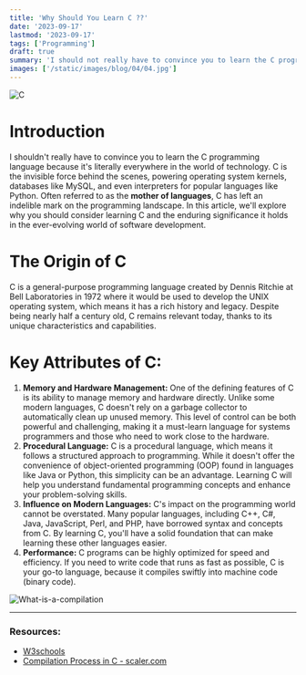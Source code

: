 ```yaml
---
title: 'Why Should You Learn C ??'
date: '2023-09-17'
lastmod: '2023-09-17'
tags: ['Programming']
draft: true
summary: 'I should not really have to convince you to learn the C programming language because it is literally everywhere in the world of technology ...'
images: ['/static/images/blog/04/04.jpg']
---
```


![C](/static/images/blog/04/04.jpg)

# Introduction

I shouldn't really have to convince you to learn the C programming language because it's literally everywhere in the world of technology. C is the invisible force behind the scenes, powering operating system kernels, databases like MySQL, and even interpreters for popular languages like Python. Often referred to as the **mother of languages**, C has left an indelible mark on the programming landscape. In this article, we'll explore why you should consider learning C and the enduring significance it holds in the ever-evolving world of software development.

# The Origin of C

C is a general-purpose programming language created by Dennis Ritchie at Bell Laboratories in 1972 where it would be used to develop the UNIX operating system, which means it has a rich history and legacy. Despite being nearly half a century old, C remains relevant today, thanks to its unique characteristics and capabilities.

# Key Attributes of C:

1. **Memory and Hardware Management:** One of the defining features of C is its ability to manage memory and hardware directly. Unlike some modern languages, C doesn't rely on a garbage collector to automatically clean up unused memory. This level of control can be both powerful and challenging, making it a must-learn language for systems programmers and those who need to work close to the hardware.
2. **Procedural Language:** C is a procedural language, which means it follows a structured approach to programming. While it doesn't offer the convenience of object-oriented programming (OOP) found in languages like Java or Python, this simplicity can be an advantage. Learning C will help you understand fundamental programming concepts and enhance your problem-solving skills.
3. **Influence on Modern Languages:** C's impact on the programming world cannot be overstated. Many popular languages, including C++, C#, Java, JavaScript, Perl, and PHP, have borrowed syntax and concepts from C. By learning C, you'll have a solid foundation that can make learning these other languages easier.
4. **Performance:** C programs can be highly optimized for speed and efficiency. If you need to write code that runs as fast as possible, C is your go-to language, because it compiles swiftly into machine code (binary code).

![What-is-a-compilation](/static/images/blog/04/What-is-a-compilation.png)

---

### **Resources:**

- [W3schools](https://www.w3schools.com/c/c_intro.php)
- [Compilation Process in C - scaler.com](https://www.scaler.com/topics/c/compilation-process-in-c/)
